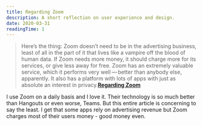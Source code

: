 ```yaml
---
title: Regarding Zoom
description: A short reflection on user experience and design.
date: 2020-03-31
readingTime: 1
---
```


>Here’s the thing: Zoom doesn’t need to be in the advertising business, least of all in the part of it that lives like a vampire off the blood of human data. If Zoom needs more money, it should charge more for its services, or give less away for free. Zoom has an extremely valuable service, which it performs very well — better than anybody else, apparently. It also has a platform with lots of apps with just as absolute an interest in privacy.**[Regarding Zoom](https://daringfireball.net/2020/03/regarding_zoom)**

I use Zoom on a daily basis and I love it. Their technology is so much better than Hangouts or even worse, Teams. But this entire article is concerning to say the least. I get that some apps rely on advertising revenue but Zoom charges most of their users money - good money even.